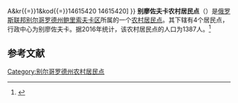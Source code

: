 {{Infobox Settlement
| official_name = 别廖佐夫卡农村居民点
| native_name = Берёзовское сельское поселение
| settlement_type = [[农村居民点|农村居民点]]
| subdivision_type = [[国家|国家]]
| subdivision_type1 = [[州_(俄罗斯)|州]]
| subdivision_type2 = [[区_(苏联)|区]]
| subdivision_name = {{RUS}}
| subdivision_name1 = [[别尔哥罗德州|别尔哥罗德州]]
| subdivision_name2 = [[鲍里索夫卡区|鲍里索夫卡区]]
| seat_type = 行政中心
| seat = 别廖佐夫卡
| population_as_of=2016
| population_footnotes = <ref name=stat />
| population_total = 1387
| coordinates_display = inline,title
| latd = 50 | latm = 29 | lats = 59 | latNS = N
| longd = 35 | longm = 53 | longs = 13 | longEW = E
| timezone = [[莫斯科时间|MSK]]
| utc_offset = +3
| blank_name = [[俄罗斯市政土地区划代码|OKTMO编码]]
| blank_info = [http://classif.spb.ru/classificators/view/tma.php?st{{=}}A&kr{{=}}1&kod{{=}}14615420 14615420]
}}
'''别廖佐夫卡农村居民点'''（{{lang-ru|Берёзовское сельское поселение}}）是[[俄罗斯联邦|俄罗斯联邦]][[别尔哥罗德州|别尔哥罗德州]][[鲍里索夫卡区|鲍里索夫卡区]]所属的一个[[农村居民点|农村居民点]]。其下辖有4个居民点，行政中心为别廖佐夫卡。据2016年统计，该农村居民点的人口为1387人。<ref name=stat>{{cite web |url=http://www.gubkinadm.ru/gorod/images/stories/foto/okrug/pasportggo.rar |title=Паспорт Губкинского городского округа на 1 января 2016 года |accessdate=2016-02-02 |archiveurl=https://www.webcitation.org/6ezlnsjoC?url=http://www.gubkinadm.ru/gorod/images/stories/foto/okrug/pasportggo.rar |archivedate=2016-02-02 |language=ru |deadurl=yes }}</ref>

== 参考文献 ==
{{reflist}}

{{Russia-stub}}

[[Category:别尔哥罗德州农村居民点|Category:别尔哥罗德州农村居民点]]